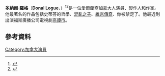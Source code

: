 {{noteTA
|T=zh:多納爾·羅格; zh-tw:唐納·羅格; 
|1=zh:多納爾·羅格; zh-tw:唐納·羅格; 
|2=zh:多納爾; zh-tw:唐納; 
|G1=Show
|G2=Movie
}}
{{Infobox person
| name        = Donal Logue
| image       = Donal Logue at NY PaleyFest 2014 for Gotham.jpg
| caption     = 
| birth_name  = Donal Francis Logue
| birth_date  = {{birth date and age|1966|02|27}}
| birth_place = 加拿大渥太華
| occupation  = 演員、導演、製作人、作家
| citizenship = [[加拿大|加拿大]]，[[愛爾蘭共和國|愛爾蘭共和國]]
| height      = {{height|ft=5|in=11}}<ref name="Logue">{{cite web|url=http://www.listal.com/donal-logue|title=Donal Logue|work=listal.com|accessdate=February 15, 2015|archive-date=2020-05-08|archive-url=https://web.archive.org/web/20200508054049/https://www.listal.com/donal-logue|dead-url=no}}</ref>
| spouse      = Kasey Walker （離婚）<ref name="Logue"/><ref name="Harvard">{{cite web|url=http://uproxx.com/tv/2013/12/10-seriously-awesome-facts-didnt-know-seriously-awesome-donal-logue/|title=10 Things You Probably Didn’t Know About The Awesome Donal Logue|work=uproxx.com|last=Rowles|first=Dustin|date=December 10, 2013|accessdate=February 15, 2015|archive-date=2015-10-14|archive-url=https://web.archive.org/web/20151014002929/http://uproxx.com/tv/2013/12/10-seriously-awesome-facts-didnt-know-seriously-awesome-donal-logue/|dead-url=no}}</ref>
| children    = 2<ref name="Logue"/>
| education   = [[哈佛大學|哈佛大學]]<ref name="Harvard"/>
}}
'''多納爾·羅格'''（'''Donal Logue'''，{{bd|1966年|2月27日}}）<ref>{{Cite web |url=http://movies.yahoo.com/movie/contributor/1800021759/bio |title=Donal Logue Biography – Yahoo! Movies<!-- Bot generated title --> |access-date=2016-03-22 |archive-date=2011-06-04 |archive-url=https://web.archive.org/web/20110604010747/http://movies.yahoo.com/movie/contributor/1800021759/bio |dead-url=no }}</ref><ref>{{Cite web |url=http://www.northernstars.ca/actorsjkl/logue_donalbio.html |title=Donal Logue – Northern Stars<!-- Bot generated title --> |access-date=2016-03-22 |archive-date=2007-03-08 |archive-url=https://web.archive.org/web/20070308143410/http://www.northernstars.ca/actorsjkl/logue_donalbio.html |dead-url=no }}</ref>是一位愛爾蘭裔加拿大人演員、製作人和作家。他最著名的作品包括史蒂芬的哲學、[[混亂之子|混亂之子]]、[[維京傳奇|維京傳奇]]、你被禁足了。他最近則出演福斯廣播公司電視劇[[高譚市|高譚市]]。

==參考資料==
{{Reflist}}
[[Category:加拿大演員|Category:加拿大演員]]